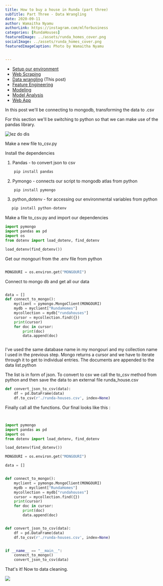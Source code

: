```yaml
---
title: How to buy a house in Runda (part three)
subTitle: Part Three - Data Wrangling
date: 2020-09-11
author: Wamaitha Nyamu
authorLink: https://instagram.com/mlforbusiness
categories: [RundaHouses]
featuredImage: ../assets/runda_homes_cover.png
socialImage: ../assets/runda_homes_cover.png
featuredImageCaption: Photo by Wamaitha Nyamu


---
```

<SEO title="Using machine learning techniques to deterimine housing prices in runda" description="End to end
datascience project for determining housing prices in runda" />

* [Setup our environment](../posts/house-prices-machine-learning-models-in-runda-part-one)
* [Web Scraping](../posts/house-prices-machine-learning-models-in-runda-part-two)
* [Data wrangling](../posts/house-prices-machine-learning-models-in-runda-part-three) (This post)
* [Feature Engineering](../posts/house-prices-machine-learning-models-in-runda-part-four)
* [Modeling](../posts/house-prices-machine-learning-models-in-runda-part-five)
* [Model Analysis](../posts/house-prices-machine-learning-models-in-runda-part-six)
* [Web App](../posts/house-prices-machine-learning-models-in-runda-part-seven)


In this post we'll be connecting to mongodb, transforming the data to .csv

For this section we'll be switching to python so that we can make use of the pandas library.


![lez do dis](https://media.giphy.com/media/XF473WvO789XMBz4qQ/giphy.gif)


Make a new file to_csv.py

Install the dependencies

1. Pandas - to convert json to csv

```python
    pip install pandas
```
2. Pymongo - connects our script to mongodb atlas from python

```python
    pip install pymongo

```

3. python_dotenv - for accessing our environmental variables from python

```python
   pip install python-dotenv

```

Make a file to_csv.py and import our dependencies

```python
import pymongo
import pandas as pd
import os
from dotenv import load_dotenv, find_dotenv

load_dotenv(find_dotenv())


```

Get our mongouri from the .env file from python

```python

MONGOURI = os.environ.get("MONGOURI")
```

Connect to mongo db and get all our data

```python

data = []
def connect_to_mongo():
    myclient = pymongo.MongoClient(MONGOURI)
    mydb = myclient["RundaHomes"]
    mycollection = mydb["rundahouses"]
    cursor = mycollection.find({})
    print(cursor)
    for doc in cursor:
        print(doc)
        data.append(doc)



```
I've used the same database name in my mongouri and my collection name I used in the previous step. Mongo returns a
cursor and we have to iterate through it to get to individual entries. The documents are appended to the data list.python

The list is in form of json. To convert to csv we call the to_csv method from python and then save the data to an
external file runda_house.csv

```python
def convert_json_to_csv(data):
    df = pd.DataFrame(data)
    df.to_csv(r'./runda-houses.csv', index=None)


```
Finally call all the functions. Our final looks like this :

```python


import pymongo
import pandas as pd
import os
from dotenv import load_dotenv, find_dotenv

load_dotenv(find_dotenv())

MONGOURI = os.environ.get("MONGOURI")

data = []


def connect_to_mongo():
    myclient = pymongo.MongoClient(MONGOURI)
    mydb = myclient["RundaHomes"]
    mycollection = mydb["rundahouses"]
    cursor = mycollection.find({})
    print(cursor)
    for doc in cursor:
        print(doc)
        data.append(doc)


def convert_json_to_csv(data):
    df = pd.DataFrame(data)
    df.to_csv(r'./runda-houses.csv', index=None)


if __name__ == "__main__":
    connect_to_mongo()
    convert_json_to_csv(data)

```

That's it! Now to data cleaning.

![](https://media.giphy.com/media/UVekzifi3M3P84hOYk/giphy.gif)